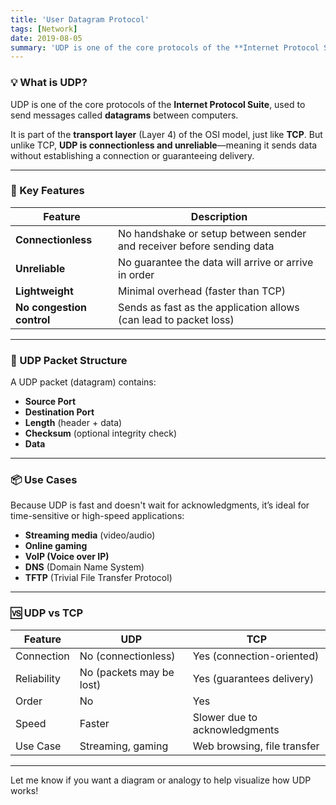 ```yaml
---
title: 'User Datagram Protocol'
tags: [Network]
date: 2019-08-05
summary: 'UDP is one of the core protocols of the **Internet Protocol Suite**, used to send messages called **datagrams** between computers.'
---
```


### 💡 What is UDP?

UDP is one of the core protocols of the **Internet Protocol Suite**, used to send messages called **datagrams** between computers.

It is part of the **transport layer** (Layer 4) of the OSI model, just like **TCP**. But unlike TCP, **UDP is connectionless and unreliable**—meaning it sends data without establishing a connection or guaranteeing delivery.

---

### 🔑 Key Features

| Feature                   | Description                                                           |
| ------------------------- | --------------------------------------------------------------------- |
| **Connectionless**        | No handshake or setup between sender and receiver before sending data |
| **Unreliable**            | No guarantee the data will arrive or arrive in order                  |
| **Lightweight**           | Minimal overhead (faster than TCP)                                    |
| **No congestion control** | Sends as fast as the application allows (can lead to packet loss)     |

---

### 🧱 UDP Packet Structure

A UDP packet (datagram) contains:

- **Source Port**
- **Destination Port**
- **Length** (header + data)
- **Checksum** (optional integrity check)
- **Data**

---

### 📦 Use Cases

Because UDP is fast and doesn't wait for acknowledgments, it’s ideal for time-sensitive or high-speed applications:

- **Streaming media** (video/audio)
- **Online gaming**
- **VoIP (Voice over IP)**
- **DNS** (Domain Name System)
- **TFTP** (Trivial File Transfer Protocol)

---

### 🆚 UDP vs TCP

| Feature     | UDP                      | TCP                           |
| ----------- | ------------------------ | ----------------------------- |
| Connection  | No (connectionless)      | Yes (connection-oriented)     |
| Reliability | No (packets may be lost) | Yes (guarantees delivery)     |
| Order       | No                       | Yes                           |
| Speed       | Faster                   | Slower due to acknowledgments |
| Use Case    | Streaming, gaming        | Web browsing, file transfer   |

---

Let me know if you want a diagram or analogy to help visualize how UDP works!
